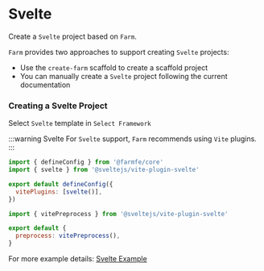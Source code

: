 
# Svelte

Create a `Svelte` project based on `Farm`.

`Farm` provides two approaches to support creating `Svelte` projects: 
- Use the `create-farm` scaffold to create a scaffold project
- You can manually create a `Svelte` project following the current documentation

### Creating a Svelte Project

<PackageManagerTabs command="npm create farm@latest" />

Select `Svelte` template in `Select Framework`

:::warning Svelte
For `Svelte` support, `Farm` recommends using `Vite` plugins.
:::

```javascript title="farm.config.ts"
import { defineConfig } from '@farmfe/core'
import { svelte } from '@sveltejs/vite-plugin-svelte'

export default defineConfig({
  vitePlugins: [svelte()],
})

```

```javascript title="svelte.config.ts"
import { vitePreprocess } from '@sveltejs/vite-plugin-svelte'

export default {
  preprocess: vitePreprocess(),
}
```

For more example details: [Svelte Example](https://github.com/farm-fe/farm/tree/main/examples/vite-adapter-svelte)
